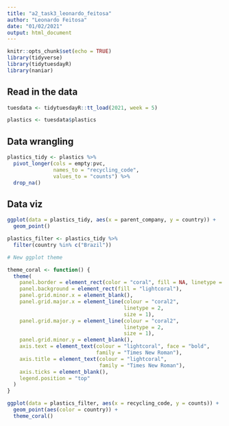 ```yaml
---
title: "a2_task3_leonardo_feitosa"
author: "Leonardo Feitosa"
date: "01/02/2021"
output: html_document
---
```


```r
knitr::opts_chunk$set(echo = TRUE)
library(tidyverse)
library(tidytuesdayR)
library(naniar)
```

## Read in the data
```r
tuesdata <- tidytuesdayR::tt_load(2021, week = 5)

plastics <- tuesdata$plastics
```

## Data wrangling

```r
plastics_tidy <- plastics %>% 
  pivot_longer(cols = empty:pvc,
               names_to = "recycling_code",
               values_to = "counts") %>% 
  drop_na()
```

## Data viz

```r
ggplot(data = plastics_tidy, aes(x = parent_company, y = country)) +
  geom_point()
```





```r
plastics_filter <- plastics_tidy %>% 
  filter(country %in% c("Brazil"))

# New ggplot theme

theme_coral <- function() {
  theme(
    panel.border = element_rect(color = "coral", fill = NA, linetype = "solid"),
    panel.background = element_rect(fill = "lightcoral"),
    panel.grid.minor.x = element_blank(),
    panel.grid.major.x = element_line(colour = "coral2",
                                      linetype = 2,
                                      size = 1),
    panel.grid.major.y = element_line(colour = "coral2",
                                      linetype = 2,
                                      size = 1),
    panel.grid.minor.y = element_blank(),
    axis.text = element_text(colour = "lightcoral", face = "bold",
                             family = "Times New Roman"),
    axis.title = element_text(colour = "lightcoral", 
                              family = "Times New Roman"),
    axis.ticks = element_blank(),
    legend.position = "top"
  )
}

ggplot(data = plastics_filter, aes(x = recycling_code, y = counts)) +
  geom_point(aes(color = country)) +
  theme_coral()
```

